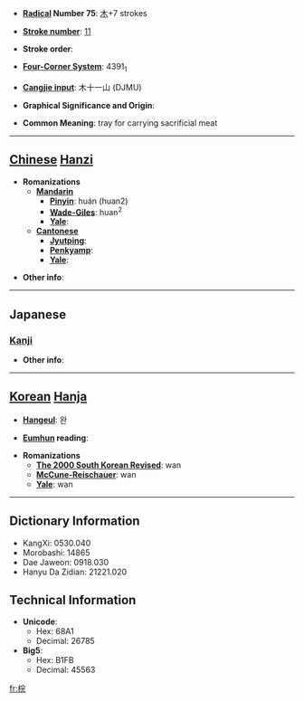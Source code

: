 * '''[[Wiktionary:Chinese radical index| Radical]] Number 75''': [[Wiktionary:Chinese radical index 木|木]]+7 strokes

* '''[[Wiktionary:Chinese total strokes index|Stroke number]]''': [[Wiktionary:Chinese total strokes index 11|11]]

* '''Stroke order''': 

* '''[[Wiktionary:Chinese four corner index|Four-Corner System]]''': 4391<sub>1</sub>

* '''[[Wiktionary:Chinese Cangjie index|Cangjie input]]''': 木十一山 (DJMU)

* '''Graphical Significance and Origin''': 

* '''Common Meaning''': tray for carrying sacrificial meat

----

== [[Chinese]] [[Hanzi]] ==

* '''Romanizations'''
** '''[[Mandarin]]'''
*** '''[[Pinyin]]''': huán (huan2)
*** '''[[Wade-Giles]]''': huan<sup>2</sup>
*** '''[[Yale]]''': 
** '''[[Cantonese]]'''
*** '''[[Jyutping]]''':
*** '''[[Penkyamp]]''': 
*** '''[[Yale]]''': 

* '''Other info''': 

----

==Japanese==
===[[Kanji]]===
{{kanji|on readings=[[かん]] (kan), [[がん]] (gan), [[こん]] (kon), [[ごん]] (gon)|kun readings=[[まないた]] (manaita), [[たきぎ]] (takigi)}}

* '''Other info''':  

----

== [[Korean]] [[Hanja]] ==

* '''[[Hangeul]]''': 완

* '''[[Eumhun]] reading''': 

* '''Romanizations'''
** '''[[The 2000 South Korean Revised Romanization|The 2000 South Korean Revised]]''': wan
** '''[[McCune-Reischauer]]''': wan
** '''[[Yale]]''': wan

----

== Dictionary Information ==

* KangXi: 0530.040
* Morobashi: 14865
* Dae Jaweon: 0918.030
* Hanyu Da Zidian: 21221.020

== Technical Information ==

* '''Unicode''':
** Hex: 68A1
** Decimal: 26785
* '''Big5''':
** Hex: B1FB
** Decimal: 45563

[[fr:梡]]